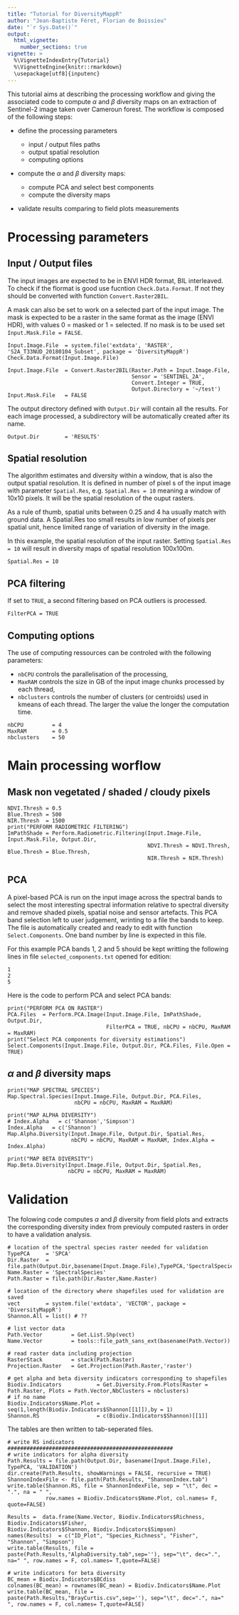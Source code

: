 ```yaml
---
title: "Tutorial for DiversityMappR"
author: "Jean-Baptiste Féret, Florian de Boissieu"
date: "`r Sys.Date()`"
output: 
  html_vignette:
    number_sections: true
vignette: >
  %\VignetteIndexEntry{Tutorial}
  %\VignetteEngine{knitr::rmarkdown}
  \usepackage[utf8]{inputenc}
---
```


This tutorial aims at describing the processing workflow and giving the associated code to compute $\alpha$ and $\beta$ diversity maps on an extraction of Sentinel-2 image taken over Cameroun forest. The workflow is composed of the following steps:

* define the processing parameters

    * input / output files paths
    * output spatial resolution
    * computing options
    
* compute the $\alpha$ and $\beta$ diversity maps:
    * compute PCA and select best components
    * compute the diversity maps
    
* validate results comparing to field plots measurements



# Processing parameters

## Input / Output files
The input images are expected to be in ENVI HDR format, BIL interleaved. To check if the flormat is good use fucntion `Check.Data.Format`.
If not they should be converted with function `Convert.Raster2BIL`.

A mask can also be set to work on a selected part of the input image. The mask is expected to be a raster in the same format as the image (ENVI HDR), with values 0 = masked or 1 = selected. If no mask is to be used set `Input.Mask.File = FALSE`.


```
Input.Image.File  = system.file('extdata', 'RASTER', 'S2A_T33NUD_20180104_Subset', package = 'DiversityMappR')
Check.Data.Format(Input.Image.File)

Input.Image.File  = Convert.Raster2BIL(Raster.Path = Input.Image.File,
                                       Sensor = 'SENTINEL_2A',
                                       Convert.Integer = TRUE,
                                       Output.Directory = '~/test')
Input.Mask.File   = FALSE
```

The output directory defined with `Output.Dir` will contain all the results. For each image processed, a subdirectory will be automatically created after its name.

```
Output.Dir        = 'RESULTS'
```

## Spatial resolution
The algorithm estimates \alpha and \beta diversity within a window, that is also the output spatial resolution. It is defined in number of pixel s of the input image with parameter `Spatial.Res`, e.g. `Spatial.Res = 10` meaning a window of 10x10 pixels. It will be the spatial resolution of the ouput rasters.

As a rule of thumb, spatial units between 0.25 and 4 ha usually match with ground data.
A Spatial.Res too small results in low number of pixels per spatial unit, hence limited range of variation of diversity in the image.

In this example, the spatial resolution of the input raster. Setting `Spatial.Res = 10` will result in diversity maps of spatial resolution 100x100m.

```
Spatial.Res = 10
```

## PCA filtering
If set to `TRUE`, a second filtering based on PCA outliers is processed.

```
FilterPCA = TRUE
```

## Computing options
The use of computing ressources can be controled with the following parameters: 

* `nbCPU` controls the parallelisation of the processing,
* `MaxRAM` controls the size in GB of the input image chunks processed by each thread,
* `nbclusters` controls the number of clusters (or centroids) used in kmeans of each thread. The larger the value the longer the computation time.

```
nbCPU         = 4
MaxRAM        = 0.5
nbclusters    = 50
```

# Main processing worflow
## Mask non vegetated / shaded / cloudy pixels

```
NDVI.Thresh = 0.5
Blue.Thresh = 500
NIR.Thresh  = 1500
print("PERFORM RADIOMETRIC FILTERING")
ImPathShade = Perform.Radiometric.Filtering(Input.Image.File, Input.Mask.File, Output.Dir,
                                            NDVI.Thresh = NDVI.Thresh, Blue.Thresh = Blue.Thresh,
                                            NIR.Thresh = NIR.Thresh)
```

## PCA
A pixel-based PCA is run on the input image across the spectral bands to select the most interesting spectral information relative to spectral diversity and remove shaded pixels, spatial noise and sensor artefacts. This PCA band selection left to user judgement, wrinting to a file the bands to keep. The file is automatically created and ready to edit with function `Select.Components`. One band number by line is expected in this file. 

For this example PCA bands 1, 2 and 5 should be kept writting the following lines in file `selected_components.txt` opened for edition:
```
1
2
5
```

Here is the code to perform PCA and select PCA bands:

```
print("PERFORM PCA ON RASTER")
PCA.Files  = Perform.PCA.Image(Input.Image.File, ImPathShade, Output.Dir,
                               FilterPCA = TRUE, nbCPU = nbCPU, MaxRAM = MaxRAM)
print("Select PCA components for diversity estimations")
Select.Components(Input.Image.File, Output.Dir, PCA.Files, File.Open = TRUE)
```

## $\alpha$ and $\beta$ diversity maps

```
print("MAP SPECTRAL SPECIES")
Map.Spectral.Species(Input.Image.File, Output.Dir, PCA.Files,
                     nbCPU = nbCPU, MaxRAM = MaxRAM)

print("MAP ALPHA DIVERSITY")
# Index.Alpha   = c('Shannon','Simpson')
Index.Alpha   = c('Shannon')
Map.Alpha.Diversity(Input.Image.File, Output.Dir, Spatial.Res,
                    nbCPU = nbCPU, MaxRAM = MaxRAM, Index.Alpha = Index.Alpha)

print("MAP BETA DIVERSITY")
Map.Beta.Diversity(Input.Image.File, Output.Dir, Spatial.Res,
                   nbCPU = nbCPU, MaxRAM = MaxRAM)
```

# Validation
The folowing code computes $\alpha$ and $\beta$ diversity from field plots and extracts the corresponding diversity index from previouly computed rasters in order to have a validation analysis.

```
# location of the spectral species raster needed for validation
TypePCA     = 'SPCA'
Dir.Raster  = file.path(Output.Dir,basename(Input.Image.File),TypePCA,'SpectralSpecies')
Name.Raster = 'SpectralSpecies'
Path.Raster = file.path(Dir.Raster,Name.Raster)

# location of the directory where shapefiles used for validation are saved
vect        = system.file('extdata', 'VECTOR', package = 'DiversityMappR')
Shannon.All = list() # ??

# list vector data
Path.Vector         = Get.List.Shp(vect)
Name.Vector         = tools::file_path_sans_ext(basename(Path.Vector))

# read raster data including projection
RasterStack         = stack(Path.Raster)
Projection.Raster   = Get.Projection(Path.Raster,'raster')

# get alpha and beta diversity indicators corresponding to shapefiles
Biodiv.Indicators           = Get.Diversity.From.Plots(Raster = Path.Raster, Plots = Path.Vector,NbClusters = nbclusters)
# if no name
Biodiv.Indicators$Name.Plot = seq(1,length(Biodiv.Indicators$Shannon[[1]]),by = 1)
Shannon.RS                  = c(Biodiv.Indicators$Shannon)[[1]]
```

The tables are then written to tab-seperated files.

```
# write RS indicators
####################################################
# write indicators for alpha diversity
Path.Results = file.path(Output.Dir, basename(Input.Image.File), TypePCA, 'VALIDATION')
dir.create(Path.Results, showWarnings = FALSE, recursive = TRUE)
ShannonIndexFile <- file.path(Path.Results, "ShannonIndex.tab")
write.table(Shannon.RS, file = ShannonIndexFile, sep = "\t", dec = ".", na = " ", 
            row.names = Biodiv.Indicators$Name.Plot, col.names= F, quote=FALSE)

Results =  data.frame(Name.Vector, Biodiv.Indicators$Richness, Biodiv.Indicators$Fisher,                                Biodiv.Indicators$Shannon, Biodiv.Indicators$Simpson)
names(Results)  = c("ID_Plot", "Species_Richness", "Fisher", "Shannon", "Simpson")
write.table(Results, file = paste(Path.Results,"AlphaDiversity.tab",sep=''), sep="\t", dec=".",               na=" ", row.names = F, col.names= T,quote=FALSE)

# write indicators for beta diversity
BC_mean = Biodiv.Indicators$BCdiss
colnames(BC_mean) = rownames(BC_mean) = Biodiv.Indicators$Name.Plot
write.table(BC_mean, file = paste(Path.Results,"BrayCurtis.csv",sep=''), sep="\t", dec=".", na=" ", row.names = F, col.names= T,quote=FALSE)

```
